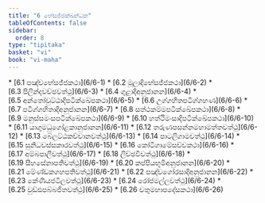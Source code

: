 ```yaml
---
title: "6 භේසජ්ජක්ඛන්ධක"
tableOfContents: false
sidebar:
  order: 8
type: "tipitaka"
basket: "vi"
book: "vi-maha"
---
```



<DynamicBreadcrumb />



<TableOfContents book="vi-maha" section="6">
* [6.1 පඤ්චභේසජ්ජකථා](6/6-1)
* [6.2 මූලාදිභේසජ්ජකථා](6/6-2)
* [6.3 පිලින්දවච්ඡවත්ථු](6/6-3)
* [6.4 ගුළාදිඅනුජානන](6/6-4)
* [6.5 අන්තෝවුට්ඨාදිපටික්ඛේපකථා](6/6-5)
* [6.6 උග්ගහිතපටිග්ගහණ](6/6-6)
* [6.7 පටිග්ගහිතාදිඅනුජානන](6/6-7)
* [6.8 සත්ථකම්මපටික්ඛේපකථා](6/6-8)
* [6.9 මනුස්සමංසපටික්ඛේපකථා](6/6-9)
* [6.10 හත්ථිමංසාදිපටික්ඛේපකථා](6/6-10)
* [6.11 යාගුමධුගෝළකානුජානන](6/6-11)
* [6.12 තරුණපසන්නමහාමත්තවත්ථු](6/6-12)
* [6.13 බේලට්ඨකච්චානවත්ථු](6/6-13)
* [6.14 පාටලිගාමවත්ථු](6/6-14)
* [6.15 සුනිධවස්සකාරවත්ථු](6/6-15)
* [6.16 කෝටිගාමේසච්චකථා](6/6-16)
* [6.17 අම්බපාලීවත්ථු](6/6-17)
* [6.18 ලිච්ඡවීවත්ථු](6/6-18)
* [6.19 සීහසේනාපතිවත්ථු](6/6-19)
* [6.20 කප්පියභූමිඅනුජානන](6/6-20)
* [6.21 මේණ්ඩකගහපතිවත්ථු](6/6-21)
* [6.22 පඤ්චගෝරසාදිඅනුජානන](6/6-22)
* [6.23 කේණියජටිලවත්ථු](6/6-23)
* [6.24 රෝජමල්ලවත්ථු](6/6-24)
* [6.25 වුඩ්ඪපබ්බජිතවත්ථු](6/6-25)
* [6.26 චතුමහාපදේසකථා](6/6-26)
</TableOfContents>